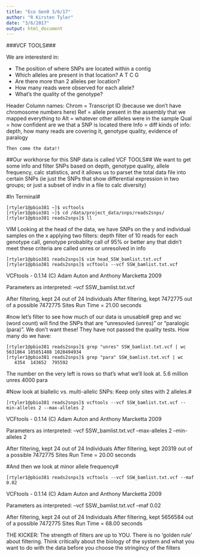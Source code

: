 ```yaml
---
title: "Eco Gen0 3/6/17"
author: "R Kirsten Tyler"
date: "3/6/2017"
output: html_document
---
```


###VCF TOOLS###

We are interesterd in:   

 - The position of where SNPs are located within a contig   
 - Which alleles are present in that location? A T C G   
 - Are there more than 2 alleles per location?   
 - How many reads were observed for each allele?   
 - What's the quality of the genotype?   
 
 
 Header
 Column names: 
    Chrom = Transcript ID (because we don't have chromosome numbers here)
    Ref = allele present in the assembly that we mapped everything to
    Alt = whatever other allleles were in the sample
    Qual = how confident are we that a SNP is located there
    Info = diff kinds of info: depth, how many reads are covering it, genotype quality, evidence of paralogy
    
    Then come the data!!

##Our workhorse for this SNP data is called VCF TOOLS##
We want to get some info and filter SNPs based on depth, genotype quality, allele frequency, calc statistics, and it allows us to parset the total data file into certain SNPs (ie just the SNPs that show differential expression in two groups; or just a subset of indiv in a file to calc diversity)


#In Terminal#

```{}
[rtyler1@pbio381 ~]$ vcftools
[rtyler1@pbio381 ~]$ cd /data/project_data/snps/reads2snps/
[rtyler1@pbio381 reads2snps]$ ll

```

VIM
Looking at the head of the data, we have SNPs on the y and individual samples on the x
applying two filters: depth filter of 10 reads for each genotype call, genotype probablity call of 95% or better 
any that didn't meet these criteria are called unres or unresolved in info

```{}
[rtyler1@pbio381 reads2snps]$ vim head_SSW_bamlist.txt.vcf 
[rtyler1@pbio381 reads2snps]$ vcftools --vcf SSW_bamlist.txt.vcf
```
VCFtools - 0.1.14
(C) Adam Auton and Anthony Marcketta 2009

Parameters as interpreted:
	--vcf SSW_bamlist.txt.vcf

After filtering, kept 24 out of 24 Individuals
After filtering, kept 7472775 out of a possible 7472775 Sites
Run Time = 21.00 seconds

#now let's filter to see how much of our data is unusable#
grep and wc (word count) will find the SNPs that are "unresovled (unres)" or "paralogic (para)". We don't want these! They have not passed the quality tests. How many do we have: 
```{}
[rtyler1@pbio381 reads2snps]$ grep "unres" SSW_bamlist.txt.vcf | wc
5631864 185851488 1028494934
[rtyler1@pbio381 reads2snps]$ grep "para" SSW_bamlist.txt.vcf | wc
   4354  143652  795592
```

The number on the very left is rows so that's what we'll look at. 
5.6 million unres
4000 para

#Now look at biallelic vs. multi-allelic SNPs:  Keep only sites with 2 alleles.# 
```{}
[rtyler1@pbio381 reads2snps]$ vcftools --vcf SSW_bamlist.txt.vcf --min-alleles 2 --max-alleles 2
```
VCFtools - 0.1.14
(C) Adam Auton and Anthony Marcketta 2009

Parameters as interpreted:
	--vcf SSW_bamlist.txt.vcf
	--max-alleles 2
	--min-alleles 2

After filtering, kept 24 out of 24 Individuals
After filtering, kept 20319 out of a possible 7472775 Sites
Run Time = 20.00 seconds

#And then we look at minor allele frequency#

```{}
[rtyler1@pbio381 reads2snps]$ vcftools --vcf SSW_bamlist.txt.vcf --maf 0.02
```

VCFtools - 0.1.14
(C) Adam Auton and Anthony Marcketta 2009

Parameters as interpreted:
	--vcf SSW_bamlist.txt.vcf
	--maf 0.02

After filtering, kept 24 out of 24 Individuals
After filtering, kept 5656584 out of a possible 7472775 Sites
Run Time = 68.00 seconds

THE KICKER: The strength of filters are up to YOU. There is no 'golden rule' about filtering. Think critically about the biology of the system and what you want to do with the data before you choose the stringincy of the filters















